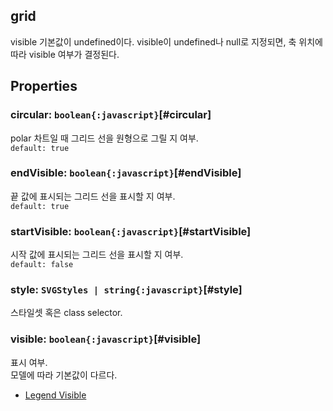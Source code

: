 ## grid
visible 기본값이 undefined이다.
visible이 undefined나 null로 지정되면, 축 위치에 따라 visible 여부가 결정된다.
## Properties

### circular: `boolean{:javascript}`[#circular]
polar 차트일 때 그리드 선을 원형으로 그릴 지 여부.  
`default: true`  

### endVisible: `boolean{:javascript}`[#endVisible]
끝 값에 표시되는 그리드 선을 표시할 지 여부.  
`default: true`  

### startVisible: `boolean{:javascript}`[#startVisible]
시작 값에 표시되는 그리드 선을 표시할 지 여부.  
`default: false`  

### style: `SVGStyles | string{:javascript}`[#style]
스타일셋 혹은 class selector.  

### visible: `boolean{:javascript}`[#visible]
표시 여부.\
모델에 따라 기본값이 다르다.
- [Legend Visible](https:/jsfiddle.net/gh/get/library/pure/realgrid/realchart-demo/tree/master/common/visible)  
